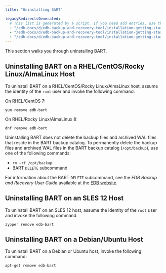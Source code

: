 ```yaml
---
title: "Uninstalling BART"

legacyRedirectsGenerated:
  # This list is generated by a script. If you need add entries, use the `legacyRedirects` key.
  - "/edb-docs/d/edb-backup-and-recovery-tool/installation-getting-started/installation-upgrade-guide/2.5.4/uninstalling_bart.html"
  - "/edb-docs/d/edb-backup-and-recovery-tool/installation-getting-started/installation-upgrade-guide/2.5.5/uninstalling_bart.html"
  - "/edb-docs/d/edb-backup-and-recovery-tool/installation-getting-started/installation-upgrade-guide/2.5.7/uninstalling_bart.html"
---
```


<div id="uninstallation" class="registered_link"></div>

This section walks you through uninstalling BART.

## Uninstalling BART on a RHEL/CentOS/Rocky Linux/AlmaLinux Host

To uninstall BART on a RHEL/CentOS/Rocky Linux/AlmaLinux host, assume the identity of the `root` user and invoke the following command:

On RHEL/CentOS 7:

```text
yum remove edb-bart
```

On RHEL/Rocky Linux/AlmaLinux 8:

```text
dnf remove edb-bart
```

Uninstalling BART does not delete the backup files and archived WAL files that reside in the BART backup catalog. To permanently delete the backup files and archived WAL files in the BART backup catalog (`/opt/backup`), use one of the following commands:

-   `rm –rf /opt/backup`
-   BART `DELETE` subcommand

For information about the BART `DELETE` subcommand, see the *EDB Backup and Recovery User Guide* available at the [EDB website](/bart/latest/bart_user/).

## Uninstalling BART on an SLES 12 Host

To uninstall BART on an SLES 12 host, assume the identity of the `root` user and invoke the following command:

```text
zypper remove edb-bart
```

## Uninstalling BART on a Debian/Ubuntu Host

To uninstall BART on a Debian or Ubuntu host, invoke the following command:

```text
apt-get remove edb-bart
```

